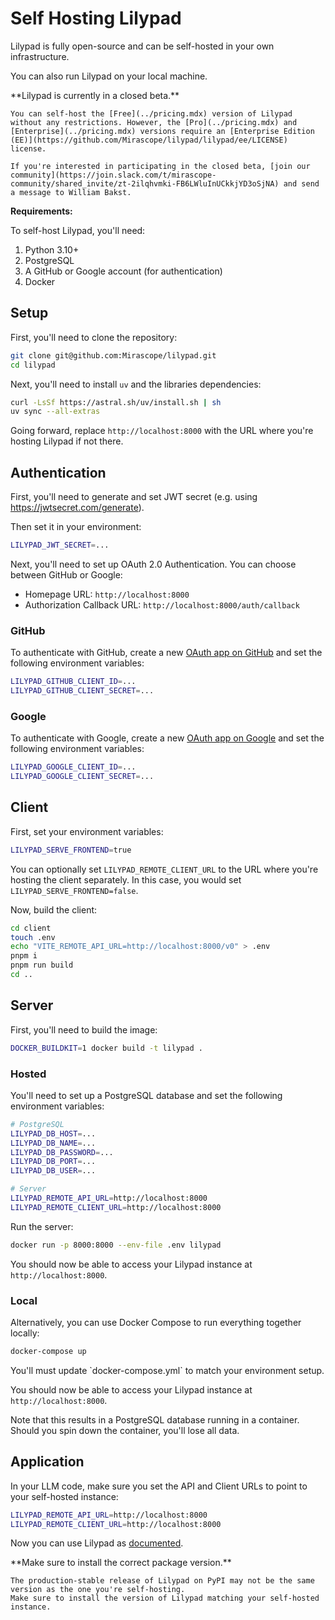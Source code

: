 
# Self Hosting Lilypad

Lilypad is fully open-source and can be self-hosted in your own infrastructure.

You can also run Lilypad on your local machine.

<Callout type="info">
    **Lilypad is currently in a closed beta.**

    You can self-host the [Free](../pricing.mdx) version of Lilypad without any restrictions. However, the [Pro](../pricing.mdx) and [Enterprise](../pricing.mdx) versions require an [Enterprise Edition (EE)](https://github.com/Mirascope/lilypad/lilypad/ee/LICENSE) license.

    If you're interested in participating in the closed beta, [join our community](https://join.slack.com/t/mirascope-community/shared_invite/zt-2ilqhvmki-FB6LWluInUCkkjYD3oSjNA) and send a message to William Bakst.

</Callout>

**Requirements:**

To self-host Lilypad, you'll need:

1. Python 3.10+
2. PostgreSQL
3. A GitHub or Google account (for authentication)
4. Docker

## Setup

First, you'll need to clone the repository:

```bash
git clone git@github.com:Mirascope/lilypad.git
cd lilypad
```

Next, you'll need to install `uv` and the libraries dependencies:

```bash
curl -LsSf https://astral.sh/uv/install.sh | sh
uv sync --all-extras
```

Going forward, replace `http://localhost:8000` with the URL where you're hosting Lilypad if not there.

## Authentication

First, you'll need to generate and set JWT secret (e.g. using https://jwtsecret.com/generate).

Then set it in your environment:

```bash
LILYPAD_JWT_SECRET=...
```

Next, you'll need to set up OAuth 2.0 Authentication. You can choose between GitHub or Google:

- Homepage URL: `http://localhost:8000`
- Authorization Callback URL: `http://localhost:8000/auth/callback`

### GitHub

To authenticate with GitHub, create a new [OAuth app on GitHub](https://docs.github.com/en/apps/oauth-apps/building-oauth-apps/creating-an-oauth-app) and set the following environment variables:

```bash
LILYPAD_GITHUB_CLIENT_ID=...
LILYPAD_GITHUB_CLIENT_SECRET=...
```

### Google

To authenticate with Google, create a new [OAuth app on Google](https://developers.google.com/identity/protocols/oauth2) and set the following environment variables:

```bash
LILYPAD_GOOGLE_CLIENT_ID=...
LILYPAD_GOOGLE_CLIENT_SECRET=...
```

## Client

First, set your environment variables:

```bash
LILYPAD_SERVE_FRONTEND=true
```

You can optionally set `LILYPAD_REMOTE_CLIENT_URL` to the URL where you're hosting the client separately. In this case, you would set `LILYPAD_SERVE_FRONTEND=false`.

Now, build the client:

```bash
cd client
touch .env
echo "VITE_REMOTE_API_URL=http://localhost:8000/v0" > .env
pnpm i
pnpm run build
cd ..
```

## Server

First, you'll need to build the image:

```bash
DOCKER_BUILDKIT=1 docker build -t lilypad .
```

### Hosted

You'll need to set up a PostgreSQL database and set the following environment variables:

```bash
# PostgreSQL
LILYPAD_DB_HOST=...
LILYPAD_DB_NAME=...
LILYPAD_DB_PASSWORD=...
LILYPAD_DB_PORT=...
LILYPAD_DB_USER=...

# Server
LILYPAD_REMOTE_API_URL=http://localhost:8000
LILYPAD_REMOTE_CLIENT_URL=http://localhost:8000
```

Run the server:

```bash
docker run -p 8000:8000 --env-file .env lilypad
```

You should now be able to access your Lilypad instance at `http://localhost:8000`.

### Local

Alternatively, you can use Docker Compose to run everything together locally:

```bash
docker-compose up
```

<Callout type='info'>
  You'll must update `docker-compose.yml` to match your environment setup.
</Callout>

You should now be able to access your Lilypad instance at `http://localhost:8000`.

Note that this results in a PostgreSQL database running in a container. Should you spin down the container, you'll lose all data.

## Application

In your LLM code, make sure you set the API and Client URLs to point to your self-hosted instance:

```bash
LILYPAD_REMOTE_API_URL=http://localhost:8000
LILYPAD_REMOTE_CLIENT_URL=http://localhost:8000
```

Now you can use Lilypad as [documented](../docs/quickstart).

<Callout type="warning">
    **Make sure to install the correct package version.**

    The production-stable release of Lilypad on PyPI may not be the same version as the one you're self-hosting.
    Make sure to install the version of Lilypad matching your self-hosted instance.

</Callout>
